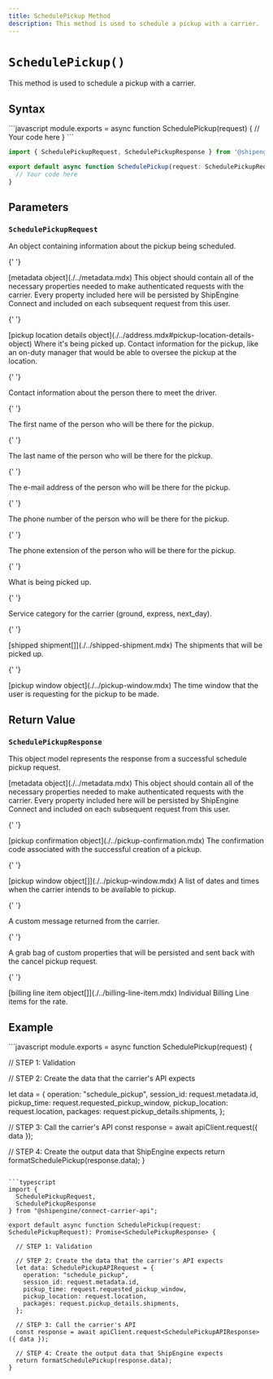 ```yaml
---
title: SchedulePickup Method
description: This method is used to schedule a pickup with a carrier.
---
```


# `SchedulePickup()`

This method is used to schedule a pickup with a carrier.

## Syntax

<CodeWrapper>
```javascript
module.exports = async function SchedulePickup(request) {
  // Your code here
}
```

```typescript
import { SchedulePickupRequest, SchedulePickupResponse } from '@shipengine/connect-carrier-api'

export default async function SchedulePickup(request: SchedulePickupRequest): Promise<SchedulePickupResponse> {
  // Your code here
}
```

</CodeWrapper>

## Parameters

### `SchedulePickupRequest`

An object containing information about the pickup being scheduled.

<Reference>

{' '}

<Field name="metadata" nullable={true}>
  <Type>[metadata object](./../metadata.mdx)</Type>
  <Description>
    This object should contain all of the necessary properties needed to make authenticated requests with the carrier.
    Every property included here will be persisted by ShipEngine Connect and included on each subsequent request from
    this user.
  </Description>
</Field>

{' '}

<Field name="location" nullable={true}>
  <Type>[pickup location details object](./../address.mdx#pickup-location-details-object)</Type>
  <Description>
    Where it's being picked up. Contact information for the pickup, like an on-duty manager that would be able to
    oversee the pickup at the location.
  </Description>
</Field>

{' '}

<Field name="contact" type="object" nullable={true}>
  <Description>Contact information about the person there to meet the driver.</Description>
</Field>

{' '}

<Field name="contact.first_name" type="string" nullable={false}>
  <Description>The first name of the person who will be there for the pickup.</Description>
</Field>

{' '}

<Field name="contact.last_name" type="string" nullable={true}>
  <Description>The last name of the person who will be there for the pickup.</Description>
</Field>

{' '}

<Field name="contact.email" type="string" nullable={false}>
  <Description>The e-mail address of the person who will be there for the pickup.</Description>
</Field>

{' '}

<Field name="contact.phone_number" type="string" nullable={false}>
  <Description>The phone number of the person who will be there for the pickup.</Description>
</Field>

{' '}

<Field name="contact.phone_number_extension" type="string" nullable={true}>
  <Description>The phone extension of the person who will be there for the pickup.</Description>
</Field>

{' '}

<Field name="pickup_details" type="object" nullable={true}>
  <Description>What is being picked up.</Description>
</Field>

{' '}

<Field name="pickup_details.pickup_service_code" type="string" nullable={true}>
  <Description>Service category for the carrier (ground, express, next_day).</Description>
</Field>

{' '}

<Field name="pickup_details.shipments" nullable={true}>
  <Type>[shipped shipment[]](./../shipped-shipment.mdx)</Type>
  <Description>The shipments that will be picked up.</Description>
</Field>

{' '}

<Field name="requested_pickup_window" nullable={false}>
  <Type>[pickup window object](./../pickup-window.mdx)</Type>
  <Description>The time window that the user is requesting for the pickup to be made.</Description>
</Field>

</Reference>

## Return Value

### `SchedulePickupResponse`

This object model represents the response from a successful schedule pickup request.

<Reference>
  
  <Field name="metadata" required={false}>
    <Type>
      [metadata object](./../metadata.mdx)
    </Type>
    <Description>
      This object should contain all of the necessary properties needed to make authenticated requests with the carrier.
      Every property included here will be persisted by ShipEngine Connect and included on each subsequent request from this user.
    </Description>
  </Field>

{' '}

<Field name="confirmation" required={false}>
  <Type>[pickup confirmation object](./../pickup-confirmation.mdx)</Type>
  <Description>The confirmation code associated with the successful creation of a pickup.</Description>
</Field>

{' '}

<Field name="pickup_windows" required={true}>
  <Type>[pickup window object[]](./../pickup-window.mdx)</Type>
  <Description>A list of dates and times when the carrier intends to be available to pickup.</Description>
</Field>

{' '}

<Field name="remarks" type="string" required={false}>
  <Description>A custom message returned from the carrier.</Description>
</Field>

{' '}

<Field name="custom_properties" type="object" required={false}>
  <Description>
    A grab bag of custom properties that will be persisted and sent back with the cancel pickup request.
  </Description>
</Field>

{' '}

<Field name="billing_line_items" required={false}>
  <Type>[billing line item object[]](./../billing-line-item.mdx)</Type>
  <Description>Individual Billing Line items for the rate.</Description>
</Field>

</Reference>

## Example

<CodeWrapper>
```javascript
module.exports = async function SchedulePickup(request) {

// STEP 1: Validation

// STEP 2: Create the data that the carrier's API expects

let data = {
operation: "schedule_pickup",
session_id: request.metadata.id,
pickup_time: request.requested_pickup_window,
pickup_location: request.location,
packages: request.pickup_details.shipments,
};

// STEP 3: Call the carrier's API
const response = await apiClient.request({ data });

// STEP 4: Create the output data that ShipEngine expects
return formatSchedulePickup(response.data);
}

````

```typescript
import {
  SchedulePickupRequest,
  SchedulePickupResponse
} from "@shipengine/connect-carrier-api";

export default async function SchedulePickup(request: SchedulePickupRequest): Promise<SchedulePickupResponse> {

  // STEP 1: Validation

  // STEP 2: Create the data that the carrier's API expects
  let data: SchedulePickupAPIRequest = {
    operation: "schedule_pickup",
    session_id: request.metadata.id,
    pickup_time: request.requested_pickup_window,
    pickup_location: request.location,
    packages: request.pickup_details.shipments,
  };

  // STEP 3: Call the carrier's API
  const response = await apiClient.request<SchedulePickupAPIResponse>({ data });

  // STEP 4: Create the output data that ShipEngine expects
  return formatSchedulePickup(response.data);
}
````

</CodeWrapper>
